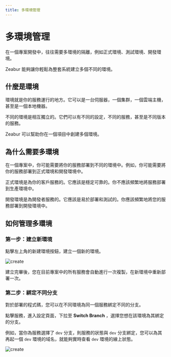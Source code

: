 ```yaml
---
title: 多環境管理
---
```



<Head>
  <meta name="zeabur:image:title" content="多環境管理" />
  <meta name="zeabur:image:subtitle" content="Zeabur 能夠讓你輕鬆為整套系統建立多個不同的環境" />
</Head>

# 多環境管理

在一個專案開發中，往往需要多環境的隔離，例如正式環境、測試環境、開發環境。

Zeabur 能夠讓你輕鬆為整套系統建立多個不同的環境。

## 什麼是環境

環境就是你的服務運行的地方。它可以是一台伺服器，一個集群，一個雲端主機，甚至是一個本地機器。

不同的環境是相互獨立的。它們可以有不同的設定，不同的服務，甚至是不同版本的服務。

Zeabur 可以幫助你在一個項目中創建多個環境。

## 為什么需要多環境

在一個專案中，你可能需要將你的服務部署到不同的環境中。例如，你可能需要將你的服務部署到正式環境和開發環境中。

正式環境是為你的客戶服務的。它應該是穩定可靠的。你不應該頻繁地將服務部署到生產環境中。

開發環境是為開發者服務的。它應該是易於部署和測試的。你應該頻繁地將您的服務部署到開發環境中。

## 如何管理多環境

### 第一步：建立新環境

點擊左上角的新建環境按鈕，建立一個新的環境。

![create](/environment/create-env.png)

建立完畢後，您在目前專案中的所有服務會自動進行一次複製，在新環境中重新部署一次。

### 第二步：綁定不同分支

對於部署的程式碼，您可以在不同環境為同一個服務綁定不同的分支。

點擊服務，進入設定頁面，下拉至 **Switch Branch** ，選擇您想在該環境為其綁定的分支。

例如，當你為服務選擇了 `dev` 分支，則服務的狀態與 `dev` 分支綁定，您可以為其再起一個 `dev` 環境的域名，就能夠實時查看 `dev` 環境的線上狀態。

![create](/environment/branch.png)

